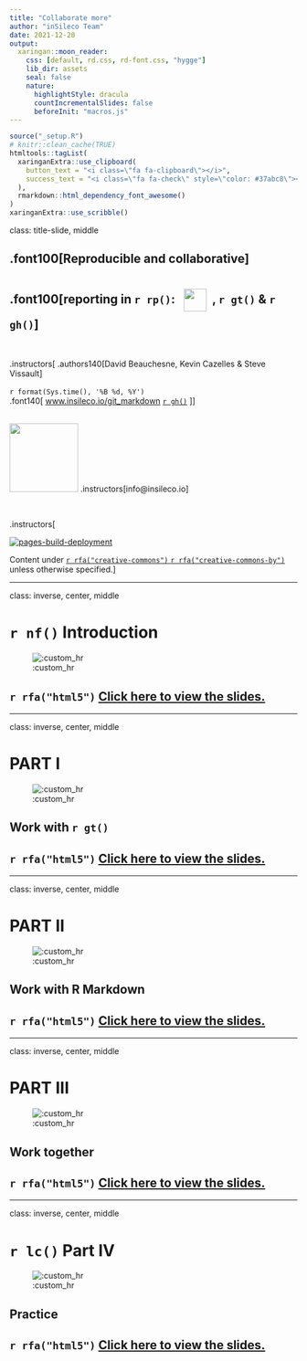 ```yaml
---
title: "Collaborate more"
author: "inSileco Team"
date: 2021-12-20
output:
  xaringan::moon_reader:
    css: [default, rd.css, rd-font.css, "hygge"]
    lib_dir: assets
    seal: false
    nature:
      highlightStyle: dracula
      countIncrementalSlides: false
      beforeInit: "macros.js"
---
```



```r
source("_setup.R")
# knitr::clean_cache(TRUE)
htmltools::tagList(
  xaringanExtra::use_clipboard(
    button_text = "<i class=\"fa fa-clipboard\"></i>",
    success_text = "<i class=\"fa fa-check\" style=\"color: #37abc8\"></i>",
  ),
  rmarkdown::html_dependency_font_awesome()
)
xaringanExtra::use_scribble()
```


class: title-slide, middle


## .font100[Reproducible and collaborative]

## .font100[reporting in `r rp()`: <img src="https://github.com/rstudio/rmarkdown/raw/main/man/figures/logo.png" style="vertical-align: middle;margin:10px" width="40px"></img>, `r gt()` & `r gh()`]

<br>

.instructors[
  .authors140[David Beauchesne, Kevin Cazelles & Steve Vissault]
  <br><br>
  `r format(Sys.time(), '%B %d, %Y')`
  <br>
  .font140[
  [www.insileco.io/git_markdown](https://www.insileco.io/git_markdown/#1) [`r gh()`](https://github.com/inSilecoInc/git_markdown)
  <!-- [`r db()`](link_to_data) -->
  <!-- [`r rfa("file-pdf")`](link_to_pdf_version) -->
  ]
]

<br>
<img src="img/logoW.png" width="120px"></img>
.instructors[info@insileco.io]

<br>

.instructors[

[![pages-build-deployment](https://github.com/inSilecoInc/learning_git/actions/workflows/pages/pages-build-deployment/badge.svg)](https://github.com/inSilecoInc/learning_git/actions/workflows/pages/pages-build-deployment)

Content under [`r rfa("creative-commons")` `r rfa("creative-commons-by")`](https://creativecommons.org/licenses/by/4.0/) unless otherwise specified.]



---

class: inverse, center, middle

# `r nf()` Introduction

![:custom_hr]()

## `r rfa("html5")` [Click here to view the slides.](_00_introduction.html)




---

class: inverse, center, middle

# PART I

![:custom_hr]()

## Work with `r gt()`

## `r rfa("html5")` [Click here to view the slides.](_01_git.html)



---

class: inverse, center, middle

# PART II

![:custom_hr]()

## Work with R Markdown

## `r rfa("html5")` [Click here to view the slides.](_02_rmarkdown.html)



---

class: inverse, center, middle

# PART III

![:custom_hr]()

## Work together

## `r rfa("html5")` [Click here to view the slides.](_03_work_together.html)


---

class: inverse, center, middle

# `r lc()` Part IV

![:custom_hr]()

## Practice

## `r rfa("html5")` [Click here to view the slides.](_04_practice.html)

